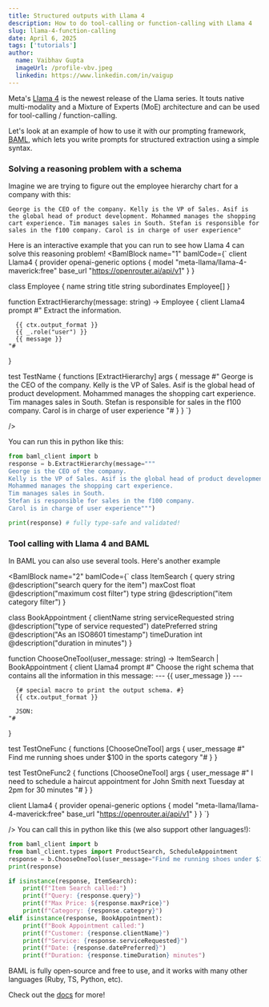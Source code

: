 ```yaml
---
title: Structured outputs with Llama 4
description: How to do tool-calling or function-calling with Llama 4
slug: llama-4-function-calling
date: April 6, 2025
tags: ['tutorials']
author:
  name: Vaibhav Gupta
  imageUrl: /profile-vbv.jpeg
  linkedin: https://www.linkedin.com/in/vaigup
---
```


Meta's [Llama 4](https://ai.meta.com/blog/llama-4-multimodal-intelligence/) is the newest 
release of the Llama series. It touts native multi-modality and 
a Mixture of Experts (MoE) architecture and can be used for tool-calling / function-calling.

Let's look at an example of how to use it with our prompting framework, [BAML](https://boundaryml.com), which lets you write prompts for structured extraction using a simple syntax.

### Solving a reasoning problem with a schema
Imagine we are trying to figure out the employee hierarchy chart for a company with this:

```
George is the CEO of the company. Kelly is the VP of Sales. Asif is the global head of product development. Mohammed manages the shopping cart experience. Tim manages sales in South. Stefan is responsible for sales in the f100 company. Carol is in charge of user experience"
```

Here is an interactive example that you can run to see how Llama 4 can solve this reasoning problem!
<BamlBlock name="1" bamlCode={`
client Llama4 {
    provider openai-generic
    options {
      model "meta-llama/llama-4-maverick:free"
      base_url "https://openrouter.ai/api/v1"
    }
}

class Employee {
    name string
    title string
    subordinates Employee[]
}

function ExtractHierarchy(message: string) -> Employee {
    client Llama4
    prompt #"
      Extract the information.

      {{ ctx.output_format }}
      {{ _.role("user") }}
      {{ message }}
    "#
}

test TestName {
    functions [ExtractHierarchy]
    args {
      message #"
        George is the CEO of the company. Kelly is the VP of Sales. Asif is the global head of product development. Mohammed manages the shopping cart experience. Tim manages sales in South. Stefan is responsible for sales in the f100 company. Carol is in charge of user experience
      "#
    }
}
`}

 />

 You can run this in python like this:

```python
from baml_client import b
response = b.ExtractHierarchy(message="""
George is the CEO of the company.
Kelly is the VP of Sales. Asif is the global head of product development.
Mohammed manages the shopping cart experience.
Tim manages sales in South.
Stefan is responsible for sales in the f100 company.
Carol is in charge of user experience""")

print(response) # fully type-safe and validated!
```

### Tool calling with Llama 4 and BAML
In BAML you can also use several tools. Here's another example

<BamlBlock name="2" bamlCode={`
class ItemSearch {
    query string @description("search query for the item")
    maxCost float @description("maximum cost filter")
    type string @description("item category filter")
}

class BookAppointment {
    clientName string
    serviceRequested string @description("type of service requested")
    datePreferred string @description("As an ISO8601 timestamp")
    timeDuration int @description("duration in minutes")
}

function ChooseOneTool(user_message: string) -> ItemSearch | BookAppointment {
    client Llama4
    prompt #"
     Choose the right schema that contains all the information in this message:
      ---
      {{ user_message }}
      ---

      {# special macro to print the output schema. #}
      {{ ctx.output_format }}

      JSON:
    "#
}

test TestOneFunc {
    functions [ChooseOneTool]
    args {
      user_message #"
        Find me running shoes under $100 in the sports category
      "#
    }
}

test TestOneFunc2 {
    functions [ChooseOneTool]
    args {
      user_message #"
        I need to schedule a haircut appointment for John Smith next Tuesday at 2pm for 30 minutes
      "#
    }
}

client Llama4 {
    provider openai-generic
    options {
      model "meta-llama/llama-4-maverick:free"
      base_url "https://openrouter.ai/api/v1"
    }
}
`}

 />
 You can call this in python like this (we also support other languages!):

```python
from baml_client import b
from baml_client.types import ProductSearch, ScheduleAppointment
response = b.ChooseOneTool(user_message="Find me running shoes under $100 in the sports category")
print(response)

if isinstance(response, ItemSearch):
    print(f"Item Search called:")
    print(f"Query: {response.query}")
    print(f"Max Price: ${response.maxPrice}")
    print(f"Category: {response.category}")
elif isinstance(response, BookAppointment):
    print(f"Book Appointment called:")
    print(f"Customer: {response.clientName}")
    print(f"Service: {response.serviceRequested}")
    print(f"Date: {response.datePreferred}")
    print(f"Duration: {response.timeDuration} minutes")
```

BAML is fully open-source and free to use, and it works with many other languages (Ruby, TS, Python, etc).

Check out the [docs](https://docs.boundaryml.com) for more!
